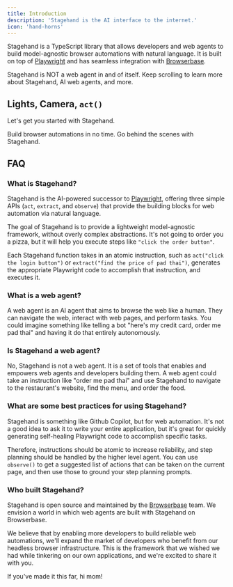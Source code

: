 ```yaml
---
title: Introduction
description: 'Stagehand is the AI interface to the internet.'
icon: 'hand-horns'
---
```


Stagehand is a TypeScript library that allows developers and web agents to build model-agnostic browser automations with natural language. It is built on top of [Playwright](https://playwright.dev/python/) and has seamless integration with [Browserbase](https://browserbase.com).

Stagehand is NOT a web agent in and of itself. Keep scrolling to learn more about Stagehand, AI web agents, and more.


## Lights, Camera, `act()`

Let's get you started with Stagehand.

<CardGroup cols={2}>
  <Card
    title="Quickstart"
    icon="code"
    href="/get_started/quickstart"
  >
    Build browser automations in no time.
  </Card>
  <Card
    title="How Stagehand Works"
    icon="person-booth"
    href="/get_started/walkthrough"
  >
    Go behind the scenes with Stagehand.
  </Card>
</CardGroup>

## FAQ

### What is Stagehand?

Stagehand is the AI-powered successor to [Playwright](https://playwright.dev), offering three simple APIs (`act`, `extract`, and `observe`) that provide the building blocks for web automation via natural language.

The goal of Stagehand is to provide a lightweight model-agnostic framework, without overly complex abstractions. It's not going to order you a pizza, but it will help you execute steps like `"click the order button"`.

Each Stagehand function takes in an atomic instruction, such as `act("click the login button")` or `extract("find the price of pad thai")`, generates the appropriate Playwright code to accomplish that instruction, and executes it.

### What is a web agent?

A web agent is an AI agent that aims to browse the web like a human. They can navigate the web, interact with web pages, and perform tasks. You could imagine something like telling a bot "here's my credit card, order me pad thai" and having it do that entirely autonomously.

### Is Stagehand a web agent?

No, Stagehand is not a web agent. It is a set of tools that enables and empowers web agents and developers building them. A web agent could take an instruction like "order me pad thai" and use Stagehand to navigate to the restaurant's website, find the menu, and order the food.

### What are some best practices for using Stagehand?

Stagehand is something like Github Copilot, but for web automation. It's not a good idea to ask it to write your entire application, but it's great for quickly generating self-healing Playwright code to accomplish specific tasks.

Therefore, instructions should be atomic to increase reliability, and step planning should be handled by the higher level agent. You can use `observe()` to get a suggested list of actions that can be taken on the current page, and then use those to ground your step planning prompts.

### Who built Stagehand?

Stagehand is open source and maintained by the [Browserbase](https://browserbase.com) team. We envision a world in which web agents are built with Stagehand on Browserbase. 

We believe that by enabling more developers to build reliable web automations, we'll expand the market of developers who benefit from our headless browser infrastructure. This is the framework that we wished we had while tinkering on our own applications, and we're excited to share it with you.

If you've made it this far, hi mom!
